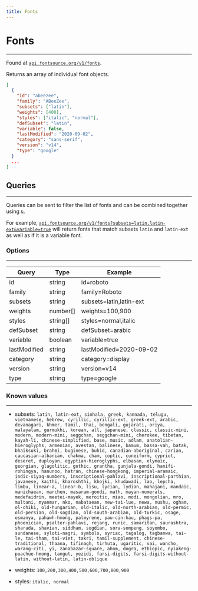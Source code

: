 ```yaml
---
title: Fonts
---
```


# Fonts

---

Found at [`api.fontsource.org/v1/fonts`](https://api.fontsource.org/v1/fonts).

Returns an array of individual font objects.

```json
[
  {
    "id": "abeezee",
    "family": "ABeeZee",
    "subsets": ["latin"],
    "weights": [400],
    "styles": ["italic", "normal"],
    "defSubset": "latin",
    "variable": false,
    "lastModified": "2020-09-02",
    "category": "sans-serif",
    "version": "v14",
    "type": "google"
  }
  ...
]
```

## Queries

---

Queries can be sent to filter the list of fonts and can be combined together using `&`.

For example, [`api.fontsource.org/v1/fonts?subsets=latin,latin-ext&variable=true`](https://api.fontsource.org/v1/fonts?subsets=latin,latin-ext&variable=true) will return fonts that match subsets `latin` and `latin-ext` as well as if it is a variable font.

### Options

---

| Query        | Type     | Example                 |
| ------------ | -------- | ----------------------- |
| id           | string   | id=roboto               |
| family       | string   | family=Roboto           |
| subsets      | string   | subsets=latin,latin-ext |
| weights      | number[] | weights=100,900         |
| styles       | string[] | styles=normal,italic    |
| defSubset    | string   | defSubset=arabic        |
| variable     | boolean  | variable=true           |
| lastModified | string   | lastModified=2020-09-02 |
| category     | string   | category=display        |
| version      | string   | version=v14             |
| type         | string   | type=google             |

### Known values

---

- subsets: `latin, latin-ext, sinhala, greek, kannada, telugu, vietnamese, hebrew, cyrillic, cyrillic-ext, greek-ext, arabic, devanagari, khmer, tamil, thai, bengali, gujarati, oriya, malayalam, gurmukhi, korean, all, japanese, classic, classic-mini, modern, modern-mini, seggchan, seggchan-mini, cherokee, tibetan, kayah-li, chinese-simplified, base, music, adlam, anatolian-hieroglyphs, armenian, avestan, balinese, bamum, bassa-vah, batak, bhaiksuki, brahmi, buginese, buhid, canadian-aboriginal, carian, caucasian-albanian, chakma, cham, coptic, cuneiform, cypriot, deseret, duployan, egyptian-hieroglyphs, elbasan, elymaic, georgian, glagolitic, gothic, grantha, gunjala-gondi, hanifi-rohingya, hanunoo, hatran, chinese-hongkong, imperial-aramaic, indic-siyaq-numbers, inscriptional-pahlavi, inscriptional-parthian, javanese, kaithi, kharoshthi, khojki, khudawadi, lao, lepcha, limbu, linear-a, linear-b, lisu, lycian, lydian, mahajani, mandaic, manichaean, marchen, masaram-gondi, math, mayan-numerals, medefaidrin, meetei-mayek, meroitic, miao, modi, mongolian, mro, multani, myanmar, nko, nabataean, new-tai-lue, newa, nushu, ogham, ol-chiki, old-hungarian, old-italic, old-north-arabian, old-permic, old-persian, old-sogdian, old-south-arabian, old-turkic, osage, osmanya, pahawh-hmong, palmyrene, pau-cin-hau, phags-pa, phoenician, psalter-pahlavi, rejang, runic, samaritan, saurashtra, sharada, shavian, siddham, sogdian, sora-sompeng, soyombo, sundanese, syloti-nagri, symbols, syriac, tagalog, tagbanwa, tai-le, tai-tham, tai-viet, takri, tamil-supplement, chinese-traditional, thaana, tifinagh, tirhuta, ugaritic, vai, wancho, warang-citi, yi, zanabazar-square, ahom, dogra, ethiopic, nyiakeng-puachue-hmong, tangut, yezidi, farsi-digits, farsi-digits-without-latin, without-latin, latin-oblique`
  


- weights: `100,200,300,400,500,600,700,800,900`

- styles: `italic, normal`
